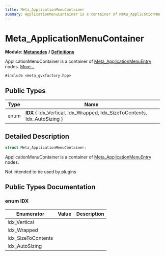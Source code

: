 ```yaml
---
title: Meta_ApplicationMenuContainer
summary: ApplicationMenuContainer is a container of Meta_ApplicationMenuEntry nodes. 
---
```


# Meta_ApplicationMenuContainer

**Module:** **[Metanodes](../../modules/metanodes/index.mdx)** **/** **[Definitions](../../modules/metanodes/definitions.mdx)**

ApplicationMenuContainer is a container of [Meta_ApplicationMenuEntry](../metanodes/meta-application-menu-entry.mdx) nodes.  [More...](#detailed-description)

`#include <meta_gvxfactory.hpp>`

## Public Types

| Type           | Name           |
| -------------- | -------------- |
| enum| **[IDX](#enum-idx)** \{ Idx_Vertical, Idx_Wrapped, Idx_SizeToContents, Idx_AutoSizing \} |

## Detailed Description

```cpp
struct Meta_ApplicationMenuContainer;
```

ApplicationMenuContainer is a container of [Meta_ApplicationMenuEntry](../metanodes/meta-application-menu-entry.mdx) nodes. 

Not intended to be used by plugins 

## Public Types Documentation

### enum IDX

| Enumerator | Value | Description |
| ---------- | ----- | ----------- |
| Idx_Vertical | |   |
| Idx_Wrapped | |   |
| Idx_SizeToContents | |   |
| Idx_AutoSizing | |   |
